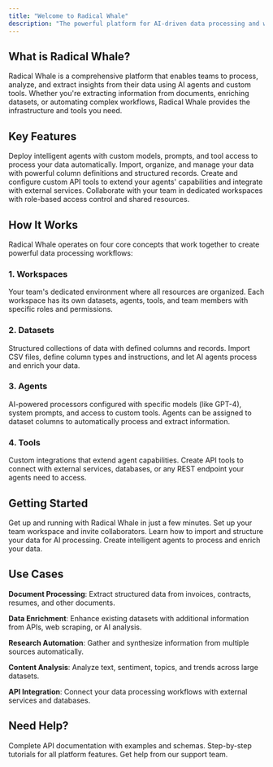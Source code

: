 ```yaml
---
title: "Welcome to Radical Whale"
description: "The powerful platform for AI-driven data processing and workflow automation"
---
```


## What is Radical Whale?

Radical Whale is a comprehensive platform that enables teams to process, analyze, and extract insights from their data using AI agents and custom tools. Whether you're extracting information from documents, enriching datasets, or automating complex workflows, Radical Whale provides the infrastructure and tools you need.

## Key Features

<CardGroup cols={2}>
  <Card title="AI Agents" icon="robot" href="/concepts/agents">
    Deploy intelligent agents with custom models, prompts, and tool access to
    process your data automatically.
  </Card>
  <Card title="Dataset Management" icon="database" href="/concepts/datasets">
    Import, organize, and manage your data with powerful column definitions and
    structured records.
  </Card>
  <Card title="Custom Tools" icon="wrench" href="/concepts/tools">
    Create and configure custom API tools to extend your agents' capabilities
    and integrate with external services.
  </Card>
  <Card title="Team Workspaces" icon="users" href="/concepts/workspaces">
    Collaborate with your team in dedicated workspaces with role-based access
    control and shared resources.
  </Card>
</CardGroup>

## How It Works

Radical Whale operates on four core concepts that work together to create powerful data processing workflows:

### 1. Workspaces

Your team's dedicated environment where all resources are organized. Each workspace has its own datasets, agents, tools, and team members with specific roles and permissions.

### 2. Datasets

Structured collections of data with defined columns and records. Import CSV files, define column types and instructions, and let AI agents process and enrich your data.

### 3. Agents

AI-powered processors configured with specific models (like GPT-4), system prompts, and access to custom tools. Agents can be assigned to dataset columns to automatically process and extract information.

### 4. Tools

Custom integrations that extend agent capabilities. Create API tools to connect with external services, databases, or any REST endpoint your agents need to access.

## Getting Started

<CardGroup cols={2}>
  <Card title="Quick Start" icon="rocket" href="/quickstart">
    Get up and running with Radical Whale in just a few minutes.
  </Card>
  <Card
    title="Create Your First Workspace"
    icon="plus"
    href="/guides/workspaces/creating-workspaces"
  >
    Set up your team workspace and invite collaborators.
  </Card>
  <Card
    title="Import Your Data"
    icon="upload"
    href="/guides/datasets/importing-data"
  >
    Learn how to import and structure your data for AI processing.
  </Card>
  <Card
    title="Build AI Agents"
    icon="brain"
    href="/guides/agents/creating-agents"
  >
    Create intelligent agents to process and enrich your data.
  </Card>
</CardGroup>

## Use Cases

**Document Processing**: Extract structured data from invoices, contracts, resumes, and other documents.

**Data Enrichment**: Enhance existing datasets with additional information from APIs, web scraping, or AI analysis.

**Research Automation**: Gather and synthesize information from multiple sources automatically.

**Content Analysis**: Analyze text, sentiment, topics, and trends across large datasets.

**API Integration**: Connect your data processing workflows with external services and databases.

## Need Help?

<CardGroup cols={3}>
  <Card title="API Reference" icon="code" href="/api-reference/introduction">
    Complete API documentation with examples and schemas.
  </Card>
  <Card
    title="User Guides"
    icon="book"
    href="/guides/workspaces/creating-workspaces"
  >
    Step-by-step tutorials for all platform features.
  </Card>
  <Card title="Support" icon="life-ring" href="mailto:support@radicalwhale.com">
    Get help from our support team.
  </Card>
</CardGroup>
